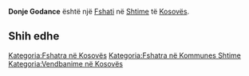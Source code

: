 {{Fshat në Kosovës
 | Emri                = Donje Godance
 | EmriAlt                = Done Godance,Donje Gadance,Donje Godance,Godanc i Poshtem,Godanc i Poshtëm,Godanci i Poshtem,Godanci i Poshtëm,Доње Годанце
 | Emri (Rasa dhanore) = 
 | Figura              = 
 | Shteti              = Kosovës
 | Komuna              = Shtime
 | Kodi postar         = 
 | Sipërfaqja          = 

 | Popullsia           = 

 | Regj. i popullsisë  = 
 | Dend. e popullsisë  = 
 | Faqja zyrtare       = 
 <!--- Koordinatat ----> 
 | Gjerësia            = 42.45806
 | Gjatësia            = 21.0475
 | Lartësia            = 
}}
'''Donje Godance''' është një [[Fshati]] në [[Shtime]] të [[Kosovës]].

<!-- == Gjeografia == -->
<!-- == Historia == -->
<!-- == Demografia == -->
== Shih edhe ==
{{Komuna Shtime}}
{{Kosovo-Administrata-Cung}}

[[Kategoria:Fshatra në Kosovës]]
[[Kategoria:Fshatra në Kommunes Shtime]]
[[Kategoria:Vendbanime në Kosovës]]